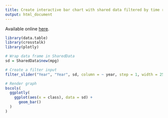 ```yaml
---
title: Create interactive bar chart with shared data filtered by time range
output: html_document
---
```


Available online [here](https://stackoverflow.com/questions/63358511/create-interactive-bar-chart-with-shared-data-filtered-by-time-range).

```r
library(data.table)
library(crosstalk)
library(plotly)

# Wrap data frame in SharedData
sd = SharedData$new(mpg)

# Create a filter input
filter_slider("Year", "Year", sd, column = ~ year, step = 1, width = 250)

# Render graph
bscols(
  ggplotly(
    ggplot(aes(x = class), data = sd) + 
      geom_bar()
  )
)

```
